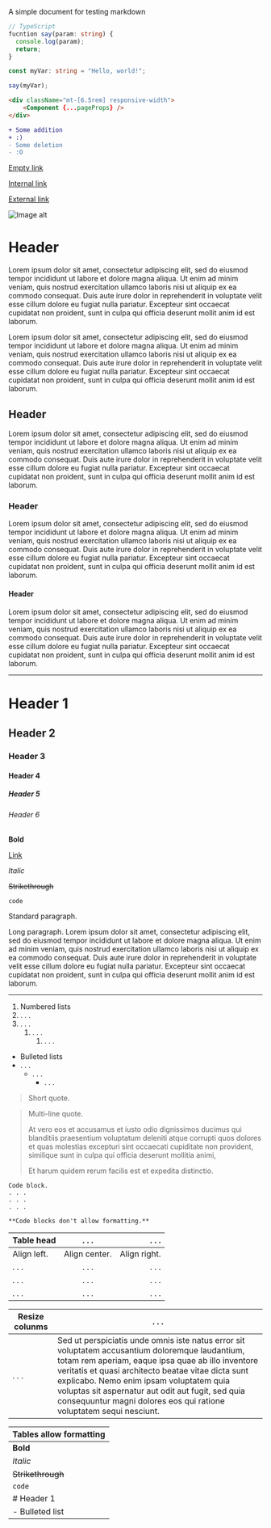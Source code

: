 A simple document
for testing markdown

```ts
// TypeScript
fucntion say(param: string) {
  console.log(param);
  return;
}

const myVar: string = "Hello, world!";

say(myVar);
```

```html
<div className="mt-[6.5rem] responsive-width">
	<Component {...pageProps} />
</div>
```

```diff
+ Some addition
+ :)
- Some deletion
- :O
```

[Empty link]()

[Internal link](/wiki/faq)

[External link](https://github.com)

![Image alt](/gallery/img_0.png)

# Header

Lorem ipsum dolor sit amet, consectetur adipiscing elit, sed do eiusmod tempor incididunt ut labore et dolore magna aliqua. Ut enim ad minim veniam, quis nostrud exercitation ullamco laboris nisi ut aliquip ex ea commodo consequat. Duis aute irure dolor in reprehenderit in voluptate velit esse cillum dolore eu fugiat nulla pariatur. Excepteur sint occaecat cupidatat non proident, sunt in culpa qui officia deserunt mollit anim id est laborum.

Lorem ipsum dolor sit amet, consectetur adipiscing elit, sed do eiusmod tempor incididunt ut labore et dolore magna aliqua. Ut enim ad minim veniam, quis nostrud exercitation ullamco laboris nisi ut aliquip ex ea commodo consequat. Duis aute irure dolor in reprehenderit in voluptate velit esse cillum dolore eu fugiat nulla pariatur. Excepteur sint occaecat cupidatat non proident, sunt in culpa qui officia deserunt mollit anim id est laborum.

## Header

Lorem ipsum dolor sit amet, consectetur adipiscing elit, sed do eiusmod tempor incididunt ut labore et dolore magna aliqua. Ut enim ad minim veniam, quis nostrud exercitation ullamco laboris nisi ut aliquip ex ea commodo consequat. Duis aute irure dolor in reprehenderit in voluptate velit esse cillum dolore eu fugiat nulla pariatur. Excepteur sint occaecat cupidatat non proident, sunt in culpa qui officia deserunt mollit anim id est laborum.

### Header

Lorem ipsum dolor sit amet, consectetur adipiscing elit, sed do eiusmod tempor incididunt ut labore et dolore magna aliqua. Ut enim ad minim veniam, quis nostrud exercitation ullamco laboris nisi ut aliquip ex ea commodo consequat. Duis aute irure dolor in reprehenderit in voluptate velit esse cillum dolore eu fugiat nulla pariatur. Excepteur sint occaecat cupidatat non proident, sunt in culpa qui officia deserunt mollit anim id est laborum.

#### Header

Lorem ipsum dolor sit amet, consectetur adipiscing elit, sed do eiusmod tempor incididunt ut labore et dolore magna aliqua. Ut enim ad minim veniam, quis nostrud exercitation ullamco laboris nisi ut aliquip ex ea commodo consequat. Duis aute irure dolor in reprehenderit in voluptate velit esse cillum dolore eu fugiat nulla pariatur. Excepteur sint occaecat cupidatat non proident, sunt in culpa qui officia deserunt mollit anim id est laborum.

---

# Header 1

## Header 2

### Header 3

#### Header 4

##### Header 5

###### Header 6

**Bold**

[Link]()

_Italic_

~~Strikethrough~~

`code`

Standard paragraph.

Long paragraph. Lorem ipsum dolor sit amet, consectetur adipiscing elit, sed do eiusmod tempor incididunt ut labore et dolore magna aliqua. Ut enim ad minim veniam, quis nostrud exercitation ullamco laboris nisi ut aliquip ex ea commodo consequat. Duis aute irure dolor in reprehenderit in voluptate velit esse cillum dolore eu fugiat nulla pariatur. Excepteur sint occaecat cupidatat non proident, sunt in culpa qui officia deserunt mollit anim id est laborum.

---

1. Numbered lists
2. . . .
3. . . .
   1. . . .
      1. . . .

- Bulleted lists
- . . .
  - . . .
    - . . .

> Short quote.

> Multi-line quote.
>
> At vero eos et accusamus et iusto odio dignissimos ducimus qui blanditiis praesentium voluptatum deleniti atque corrupti quos dolores et quas molestias excepturi sint occaecati cupiditate non provident, similique sunt in culpa qui officia deserunt mollitia animi,
>
> Et harum quidem rerum facilis est et expedita distinctio.

```
Code block.
. . .
. . .
. . .
```

```
**Code blocks don't allow formatting.**
```

| Table head  |     . . .     |        . . . |
| ----------- | :-----------: | -----------: |
| Align left. | Align center. | Align right. |
| . . .       |     . . .     |        . . . |
| . . .       |     . . .     |        . . . |
| . . .       |     . . .     |        . . . |

| Resize colunms | . . .                                                                                                                                                                                                                                                                                                                                                                              |
| -------------- | ---------------------------------------------------------------------------------------------------------------------------------------------------------------------------------------------------------------------------------------------------------------------------------------------------------------------------------------------------------------------------------- |
| . . .          | Sed ut perspiciatis unde omnis iste natus error sit voluptatem accusantium doloremque laudantium, totam rem aperiam, eaque ipsa quae ab illo inventore veritatis et quasi architecto beatae vitae dicta sunt explicabo. Nemo enim ipsam voluptatem quia voluptas sit aspernatur aut odit aut fugit, sed quia consequuntur magni dolores eos qui ratione voluptatem sequi nesciunt. |

| Tables allow formatting |
| ----------------------- |
| **Bold**                |
| _Italic_                |
| ~~Strikethrough~~       |
| `code`                  |
| # Header 1              |
| - Bulleted list         |
